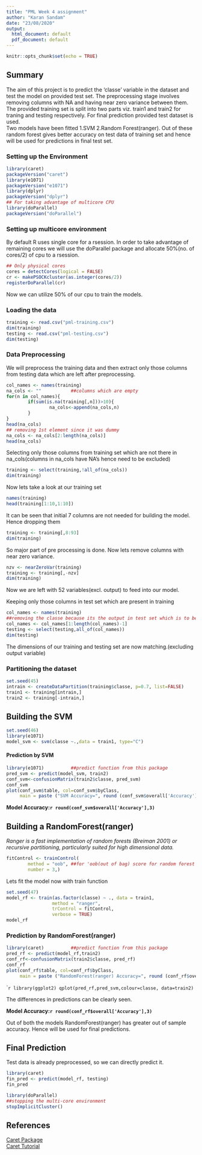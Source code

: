 ```yaml
---
title: "PML Week 4 assignment"
author: "Karan Sandam"
date: "23/08/2020"
output:
  html_document: default
  pdf_document: default
---
```


```r
knitr::opts_chunk$set(echo = TRUE)
```

## Summary

The aim of this project is to predict the 'classe' variable in the dataset and test the model on provided test set. The preprocessing stage involves removing columns with NA and having near zero variance between them. The provided training set is split into two parts viz. train1 and train2 for traning and testing respectively. For final prediction provided test dataset is used.  
Two models have been fitted 1.SVM 2.Random Forest(ranger). Out of these random forest gives better accuracy on test data of training set and hence will be used for predictions in final test set.  

### Setting up the Environment

```r
library(caret)
packageVersion("caret")
library(e1071)
packageVersion("e1071")
library(dplyr)
packageVersion("dplyr")
## For taking advantage of multicore CPU
library(doParallel)
packageVersion("doParallel")
```

### Setting up multicore environment

By default R uses single core for a rsession. In order to take advantage of remaining cores we will use the doParallel package and allocate 50%(no. of cores/2) of cpu to a rsession.

```r
## Only physical cores
cores = detectCores(logical = FALSE)
cr <- makePSOCKcluster(as.integer(cores/2))
registerDoParallel(cr)
```
Now we can utilize 50% of our cpu to train the models.

### Loading the data

```r
training <- read.csv("pml-training.csv")
dim(training)
testing <- read.csv("pml-testing.csv")
dim(testing)
```

### Data Preprocessing

We will preprocess the training data and then extract only those columns from testing data which are left after preprocessing.  

```r
col_names <- names(training)
na_cols <- ""           ##columns which are empty
for(n in col_names){
        if(sum(is.na(training[,n]))>10){
                na_cols<-append(na_cols,n)
        }
}
head(na_cols)
## removing 1st element since it was dummy
na_cols <- na_cols[2:length(na_cols)]
head(na_cols)
```

Selecting only those columns from training set which are not there in na_cols(columns in na_cols have NA's hence need to be excluded)

```r
training <- select(training,!all_of(na_cols))
dim(training)
```

Now lets take a look at our training set 

```r
names(training)
head(training[1:10,1:10])
```

It can be seen that initial 7 columns are not needed for building the model. Hence dropping them

```r
training <- training[,8:93]
dim(training)
```

So major part of pre processing is done. Now lets remove columns with near zero variance.

```r
nzv <- nearZeroVar(training)
training <- training[,-nzv]
dim(training)
```

Now we are left with 52 variables(excl. output) to feed into our model.  

Keeping only those columns in test set which are present in training

```r
col_names <- names(training)
##removing the classe because its the output in test set which is to be predicted
col_names <- col_names[1:length(col_names)-1]
testing <- select(testing,all_of(col_names))
dim(testing)
```

The dimensions of our training and testing set are now matching.(excluding output variable)

### Partitioning the dataset
```r
set.seed(45)
intrain <- createDataPartition(training$classe, p=0.7, list=FALSE)
train1 <- training[intrain,]
train2 <- training[-intrain,]
```

## Building the SVM
```r
set.seed(46)
library(e1071)
model_svm <- svm(classe ~.,data = train1, type="C")
```

#### Prediction by SVM
```r
library(e1071)          ##predict function from this package
pred_svm <- predict(model_svm, train2)
conf_svm<-confusionMatrix(train2$classe, pred_svm)
conf_svm
plot(conf_svm$table, col=conf_svm$byClass,
     main = paste ("SVM Accuracy=", round (conf_svm$overall['Accuracy'],3)))
```

__Model Accuracy:`r round(conf_svm$overall['Accuracy'],3)`__ 

## Building a RandomForest(ranger)  

_Ranger is a fast implementation of random forests (Breiman 2001) or recursive partitioning, particularly suited for high dimensional data._  

```r
fitControl <- trainControl(
        method = "oob", ##for 'oob(out of bag) score for random forest'
        number = 3,)
```

Lets fit the model now with train function

```r
set.seed(47)
model_rf <- train(as.factor(classe) ~ ., data = train1, 
                 method = "ranger", 
                 trControl = fitControl,
                 verbose = TRUE)
model_rf
```

### Prediction by RandomForest(ranger)

```r
library(caret)          ##predict function from this package
pred_rf <- predict(model_rf,train2)
conf_rf<-confusionMatrix(train2$classe, pred_rf)
conf_rf
plot(conf_rf$table, col=conf_rf$byClass,
     main = paste ("RandomForest(ranger) Accuracy=", round (conf_rf$overall['Accuracy'],3)))
```

````r
library(ggplot2)
qplot(pred_rf,pred_svm,colour=classe, data=train2)
```

The differences in predictions can be clearly seen.  

__Model Accuracy:`r round(conf_rf$overall['Accuracy'],3)`__  

Out of both the models RandomForest(ranger) has greater out of sample accuracy. Hence will be used for final predictions.  

## Final Prediction  

Test data is already preprocessed, so we can directly predict it.

```r
library(caret)
fin_pred <- predict(model_rf, testing)
fin_pred
```


```r
library(doParallel)
##stopping the multi-core environment
stopImplicitCluster()
```
## References  
[Caret Package](https://topepo.github.io/caret/)  
[Caret Tutorial](http://www.rebeccabarter.com/blog/2017-11-17-caret_tutorial/)
